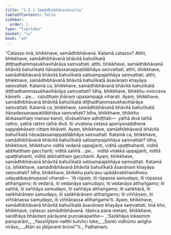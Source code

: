 ```yaml
---
title: "1.5.1 Samādhibhāvanāsutta"
tableOfContents: false
sidebar:
  order: 1
type: "tipitaka"
basket: "su"
book: "a4"
---
```



<DynamicBreadcrumb />

<Division number="41" book="a4">

<Paragraph number="289" book="a4">
“Catasso imā, bhikkhave, samādhibhāvanā. Katamā catasso? Atthi, bhikkhave, samādhibhāvanā bhāvitā bahulīkatā diṭṭhadhammasukhavihārāya saṃvattati; atthi, bhikkhave, samādhibhāvanā bhāvitā bahulīkatā ñāṇadassanappaṭilābhāya saṃvattati; atthi, bhikkhave, samādhibhāvanā bhāvitā bahulīkatā satisampajaññāya saṃvattati; atthi, bhikkhave, samādhibhāvanā bhāvitā bahulīkatā āsavānaṃ khayāya saṃvattati.
</Paragraph>

<Paragraph number="290" book="a4">
Katamā ca, bhikkhave, samādhibhāvanā bhāvitā bahulīkatā diṭṭhadhammasukhavihārāya saṃvattati? Idha, bhikkhave, bhikkhu vivicceva kāmehi …pe…  catutthaṃ jhānaṃ upasampajja viharati. Ayaṃ, bhikkhave, samādhibhāvanā bhāvitā bahulīkatā diṭṭhadhammasukhavihārāya saṃvattati.
</Paragraph>

<Paragraph number="291" book="a4">
Katamā ca, bhikkhave, samādhibhāvanā bhāvitā bahulīkatā ñāṇadassanappaṭilābhāya saṃvattati? Idha, bhikkhave, bhikkhu ālokasaññaṃ manasi karoti, divāsaññaṃ adhiṭṭhāti—  yathā divā tathā rattiṃ, yathā rattiṃ tathā divā. Iti vivaṭena cetasā apariyonaddhena sappabhāsaṃ cittaṃ bhāveti. Ayaṃ, bhikkhave, samādhibhāvanā bhāvitā bahulīkatā ñāṇadassanappaṭilābhāya saṃvattati.
</Paragraph>

<Paragraph number="292" book="a4">
Katamā ca, bhikkhave, samādhibhāvanā bhāvitā bahulīkatā satisampajaññāya saṃvattati? Idha, bhikkhave, bhikkhuno viditā vedanā uppajjanti, viditā upaṭṭhahanti, viditā abbhatthaṃ gacchanti; viditā saññā …pe…  viditā vitakkā uppajjanti, viditā upaṭṭhahanti, viditā abbhatthaṃ gacchanti. Ayaṃ, bhikkhave, samādhibhāvanā bhāvitā bahulīkatā satisampajaññāya saṃvattati.
</Paragraph>

<Paragraph number="293" book="a4">
Katamā ca, bhikkhave, samādhibhāvanā bhāvitā bahulīkatā āsavānaṃ khayāya saṃvattati? Idha, bhikkhave, bhikkhu pañcasu upādānakkhandhesu udayabbayānupassī viharati—  ‘iti rūpaṃ, iti rūpassa samudayo, iti rūpassa atthaṅgamo; iti vedanā, iti vedanāya samudayo, iti vedanāya atthaṅgamo; iti saññā, iti saññāya samudayo, iti saññāya atthaṅgamo; iti saṅkhārā, iti saṅkhārānaṃ samudayo, iti saṅkhārānaṃ atthaṅgamo; iti viññāṇaṃ, iti viññāṇassa samudayo, iti viññāṇassa atthaṅgamo’ti. Ayaṃ, bhikkhave, samādhibhāvanā bhāvitā bahulīkatā āsavānaṃ khayāya saṃvattati. Imā kho, bhikkhave, catasso samādhibhāvanā. Idañca pana metaṃ, bhikkhave, sandhāya bhāsitaṃ pārāyane puṇṇakapañhe—
</Paragraph>

<Paragraph number="294" type="verses" book="a4">
_‘Saṅkhāya lokasmiṃ paroparāni,_  
_Yassiñjitaṃ natthi kuhiñci loke;_  
_Santo vidhūmo anīgho nirāso,_  
_Atāri so jātijaranti brūmī’”ti._  


</Paragraph>
</Division>

<Paragraph number="295" type="center" book="a4">
Paṭhamaṃ.
</Paragraph>
